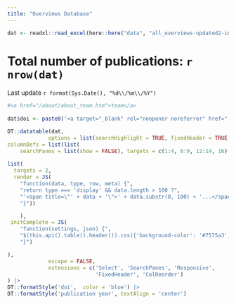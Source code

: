 ```yaml
---
title: "Overviews Database"
---
```


```r

dat <- readxl::read_excel(here::here("data", "all_overviews-updated2-inriched2.xlsx"))

```


# Total number of publications: `r nrow(dat)` 
Last update `r format(Sys.Date(), "%d\\/%m\\/%Y")`

```r

#<a href="/about/about_team.htm">team</a> 
  
dat$doi <- paste0('<a target="_blank" rel="noopener noreferrer" href="', dat$doi,'">',dat$doi ,"</a>")

DT::datatable(dat, 
             options = list(searchHighlight = TRUE, fixedHeader = TRUE, dom = 'Pfrtip', colReorder = FALSE,
columnDefs = list(list(
    searchPanes = list(show = FALSE), targets = c(1:4, 6:9, 12:14, 16) ),
    
list(
  targets = 2,
  render = JS(
    "function(data, type, row, meta) {",
    "return type === 'display' && data.length > 100 ?",
    "'<span title=\"' + data + '\">' + data.substr(0, 100) + '...</span>' : data;",
    "}"))

    ),
 initComplete = JS(
    "function(settings, json) {",
    "$(this.api().table().header()).css({'background-color': '#7575a3', 'color': '#f2f2f2'});",
    "}")

),
             escape = FALSE, 
             extensions = c('Select', 'SearchPanes', 'Responsive',
                            'FixedHeader', 'ColReorder')
) |> 
DT::formatStyle('doi',  color = 'blue') |>
DT::formatStyle('publication year', textAlign = 'center')  

```


